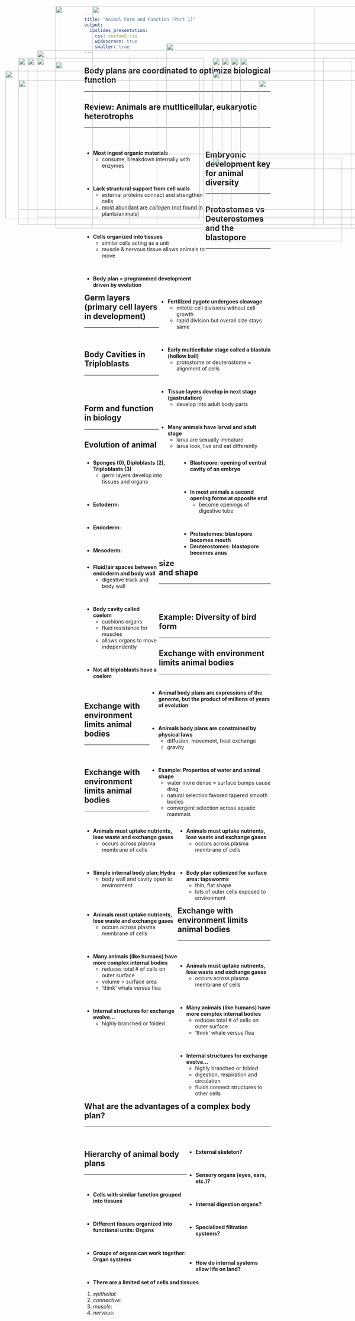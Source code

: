 ```yaml
---
title: "Animal Form and Function (Part 1)"
output: 
  ioslides_presentation:
    css: custom2.css
    widescreen: true
    smaller: true
---
```


<!-- ## Animal Form and Function (Part 1) -->
<!-- <hr> -->

<!-- <IMG STYLE="position:absolute; TOP:190px; LEFT:200px; WIDTH:700px; HEIGHT:450px" SRC="images/picture_phylo.jpg"> -->

<!-- ## Animal form and function hash-tags -->
<!-- <hr> -->
<!-- <br/> -->

<!-- * **This lecture will cover animal form, by examining the development and diversity of body plans across the animal phylogeny** -->

<!-- <br/> -->

<!-- * **#EmbyroDevelop** -->

<!-- <br/> -->


<!-- * **#GermLayer** -->

<!-- <br/> -->


<!-- * **#BodyPlans** -->

<!-- <br/> -->


<!-- * **#WhyAnimalShape** -->

## Body plans are coordinated to optimize biological function
<hr>

<IMG STYLE="position:absolute; TOP:170px; LEFT:100px; WIDTH:900px; HEIGHT:450px" SRC="images/bodyplan.png">

## Review: Animals are mutlticellular, eukaryotic heterotrophs 
<hr>
<br/>

<div style="float: left; width: 65%;">

* **Most ingest organic materials**
    + consume, breakdown internally with enzymes

<br/>

* **Lack structural support from cell walls**
    + external proteins connect and strengthen cells
    + most abundant are *collagen* (not found in plants/animals)

<br/>

* **Cells organized into tissues**
    + similar cells acting as a unit
    + muscle & nervous tissue allows animals to move

<br/>    

* **Body plan = programmed development driven by evolution**

</div>

<IMG STYLE="position:absolute; TOP:250px; LEFT:700px; WIDTH:350px; HEIGHT:350px" SRC="images/chama.jpg">

## Embryonic development key for animal diversity
<hr>

<IMG STYLE="position:absolute; TOP:190px; LEFT:75px; WIDTH:350px; HEIGHT:450px" SRC="images/embryo.jpg">

<div style="float: right; width: 60%;">

* **Fertilized zygote undergoes cleavage**
    + mitotic cell divisions without cell growth
    + rapid division but overall size stays same

<br/>

* **Early multicellular stage called a blastula (hollow ball)**
    + protostome or deuterostome = alignment of cells
    
<br/>

* **Tissue layers develop in next stage (gastrulation)**
    + develop into adult body parts

<br/>

* **Many animals have larval and adult stage**
    + larva are sexually immature
    + larva look, live and eat differently

</div>

## 

<IMG STYLE="position:absolute; TOP:50px; LEFT:150px; WIDTH:900px; HEIGHT:600px" SRC="images/deutro.jpg">

## Protostomes vs Deuterostomes and the blastopore
<hr>
<br/>
<br/>
<br/>

<IMG STYLE="position:absolute; TOP:225px; LEFT:15px; WIDTH:525px; HEIGHT:400px" SRC="images/gastrula.jpg">

<div style="float: right; width: 48%;">

* **Blastopore: opening of central cavity of an embryo**

<br/>

* **In most animals a second opening forms at opposite end**
    + become openings of digestive tube
    
<br/>

* **Protostomes: blastopore becomes mouth**
* **Deuterostomes: blastopore becomes anus**

</div>

## Germ layers (primary cell layers in development)
<hr>
<br/>

<div style="float: left; width: 50%;">

* **Sponges (0), Diploblasts (2), Triploblasts (3)**
    + germ layers develop into tissues and organs

<br/>

* **Ectoderm: **
    <!-- + turns into outer covering of animal -->
    
<br/>

* **Endoderm: **
    <!-- + turns into lining of digestive tract -->
    <!-- + turns into lining of liver and lungs -->

<br/>

* **Mesoderm: **
    <!-- + forms muscles and many organs -->
    
</div>

<IMG STYLE="position:absolute; TOP:225px; LEFT:575px; WIDTH:450px; HEIGHT:400px" SRC="images/cross_tissues2.jpg">

## 

<IMG STYLE="position:absolute; TOP:50px; LEFT:150px; WIDTH:900px; HEIGHT:600px" SRC="images/germlayers.jpg">

## Body Cavities in Triploblasts
<hr>
<br/>
<br/>

<div style="float: left; width: 40%;">

* **Fluid/air spaces between endoderm and body wall**
    + digestive track and body wall

<br/>   

* **Body cavity called coelom**
    + cushions organs
    + fluid resistance for muscles
    + allows organs to move independently

<br/>

* **Not all triploblasts have a coelom**

</div>

<IMG STYLE="position:absolute; TOP:150px; LEFT:450px; WIDTH:600px; HEIGHT:300px" SRC="images/coelom.jpg">

<IMG STYLE="position:absolute; TOP:460px; LEFT:575px; WIDTH:350px; HEIGHT:225px" SRC="images/coelom2.gif">
    
## Form and function in biology
<hr>

<IMG STYLE="position:absolute; TOP:200px; LEFT:150px; WIDTH:800px; HEIGHT:450px" SRC="images/rabbits.png">

## Evolution of animal size and shape
<hr>
<br/>
<br/>

<div style="float: right; width: 65%;">

* **Animal body plans are expressions of the genome, but the product of millions of years of evolution**

<br/>

* **Animals body plans are constrained by physical laws**
    + diffusion, movement, heat exchange
    + gravity

<br/>

* **Example: Properties of water and animal shape**
    + water more dense = surface bumps cause drag
    + natural selection favored tapered smooth bodies
    + convergent selection across aquatic mammals
    
</div>

<IMG STYLE="position:absolute; TOP:190px; LEFT:100px; WIDTH:250px; HEIGHT:450px" SRC="images/swimmers.jpg">

## Example: Diversity of bird form
<hr>

<IMG STYLE="position:absolute; TOP:250px; LEFT:50px; WIDTH:1000px; HEIGHT:350px" SRC="images/birdform.jpg">

## Exchange with environment limits animal bodies
<hr>
<br/>

<div style="float: left; width: 50%;">

* **Animals must uptake nutrients, lose waste and exchange gases**
    + occurs across plasma membrane of cells
    
<br/>

* **Simple internal body plan: Hydra**
    + body wall and cavity open to environment

</div>

<IMG STYLE="position:absolute; TOP:190px; LEFT:625px; WIDTH:250px; HEIGHT:450px" SRC="images/hydra.jpg">

## Exchange with environment limits animal bodies
<hr>
<br/>

<div style="float: left; width: 50%;">

* **Animals must uptake nutrients, lose waste and exchange gases**
    + occurs across plasma membrane of cells
    
<br/>

* **Body plan optimized for surface area: tapeworms**
    + thin, flat shape
    + lots of outer cells exposed to environment

</div>

<IMG STYLE="position:absolute; TOP:190px; LEFT:575px; WIDTH:400px; HEIGHT:450px" SRC="images/tapeworm.jpg">

## Exchange with environment limits animal bodies
<hr>
<br/>

<div style="float: left; width: 50%;">

* **Animals must uptake nutrients, lose waste and exchange gases**
    + occurs across plasma membrane of cells

<br/>

* **Many animals (like humans) have more complex internal bodies**
    + reduces total # of cells on outer surface
    + volume > surface area
    + 'think' whale versus flea
    
<br/>

* **Internal structures for exchange evolve...**
    + highly branched or folded

</div>

<IMG STYLE="position:absolute; TOP:190px; LEFT:600px; WIDTH:400px; HEIGHT:450px" SRC="images/folds.jpg">

## Exchange with environment limits animal bodies
<hr>
<br/>

<div style="float: left; width: 50%;">

* **Animals must uptake nutrients, lose waste and exchange gases**
    + occurs across plasma membrane of cells

<br/>

* **Many animals (like humans) have more complex internal bodies**
    + reduces total # of cells on outer surface
    + 'think' whale versus flea
    
<br/>

* **Internal structures for exchange evolve...**
    + highly branched or folded
    + digestion, respiration and circulation
    + fluids connect structures to other cells

</div>

<IMG STYLE="position:absolute; TOP:190px; LEFT:600px; WIDTH:450px; HEIGHT:450px" SRC="images/internal.jpg">

## What are the advantages of a complex body plan?
<hr>
<br/>

<IMG STYLE="position:absolute; TOP:190px; LEFT:50px; WIDTH:500px; HEIGHT:450px" SRC="images/complexbody.jpg">

<div style="float: right; width: 45%;">

* **External skeleton?**

<br/>

* **Sensory organs (eyes, ears, etc.)?**

<br/>

* **Internal digestion organs?**

<br/>

* **Specialized filtration systems?**

<br/>
<br/>

* **How do internal systems allow life on land?**

</div>

## Hierarchy of animal body plans
<hr>
<br/>

* **Cells with similar function grouped into tissues**

<br/>

* **Different tissues organized into functional units: Organs**

<br/>

* **Groups of organs can work together: Organ systems**

<br/>

* **There are a limited set of cells and tissues**
1. *epithelial*: 
2. *connective*: 
3. *muscle*: 
4. *nervous*: 

<IMG STYLE="position:absolute; TOP:190px; LEFT:650px; WIDTH:400px; HEIGHT:300px" SRC="images/tissues2.jpg">

##

<IMG STYLE="position:absolute; TOP:50px; LEFT:250px; WIDTH:600px; HEIGHT:600px" SRC="images/tissues.jpg">
